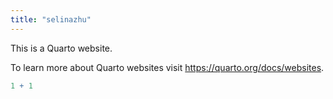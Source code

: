 ```yaml
---
title: "selinazhu"
---
```


This is a Quarto website.

To learn more about Quarto websites visit <https://quarto.org/docs/websites>.

```r
1 + 1
```

